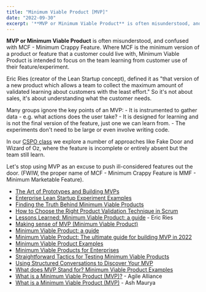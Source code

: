 ```yaml
---
title: "Minimum Viable Product [MVP]"
date: "2022-09-30"
excerpt: '**MVP or Minimum Viable Product** is often misunderstood, and confused with MCF - Minimum'
---
```


**MVP or Minimum Viable Product** is often misunderstood, and confused with MCF - Minimum Crappy Feature. Where MCF is the minimum version of a product or feature that a customer could live with, Minimum Viable Product is intended to focus on the team learning from customer use of their feature/experiment.

Eric Ries (creator of the Lean Startup concept), defined it as "that version of a new product which allows a team to collect the maximum amount of validated learning about customers with the least effort." So it's not about sales, it's about understanding what the customer needs.

Many groups ignore the key points of an MVP: - It is instrumented to gather data - e.g. what actions does the user take? - It is designed for learning and is not the final version of the feature, just one we can learn from. - The experiments don't need to be large or even involve writing code.

In our [CSPO class](https://agilepainrelief.com/certified-scrum-product-owner-cspo-training) we explore a number of approaches like Fake Door and Wizard of Oz, where the feature is incomplete or entirely absent but the team still learn.

Let's stop using MVP as an excuse to push ill-considered features out the door. (FWIW, the proper name of MCF - Minimum Crappy Feature is MMF - Minimum Marketable Feature).

<HighlightBox heading="Resource Links" variant="resourceLinks">

- [The Art of Prototypes and Building MVPs](https://www.infoq.com/presentations/building-prototypes)
- [Enterprise Lean Startup Experiment Examples](https://www.movestheneedle.com/blog/enterprise-lean-startup-experiment-examples/)
- [Finding the Truth Behind Minimum Viable Products](https://www.infoq.com/articles/truth-minimum-viable-products/)
- [How to Choose the Right Product Validation Technique in Scrum](https://www.romanpichler.com/blog/beyond-product-demo-validation-techniques-in-scrum/)
- [Lessons Learned: Minimum Viable Product: a guide](http://www.startuplessonslearned.com/2009/08/minimum-viable-product-guide.html) - Eric Ries
- [Making sense of MVP (Minimum Viable Product)](https://blog.crisp.se/2016/01/25/henrikkniberg/making-sense-of-mvp)
- [Minimum Viable Product: a guide](https://www.startuplessonslearned.com/2009/08/minimum-viable-product-guide.html)
- [Minimum Viable Product: The ultimate guide for building MVP in 2022](https://solguruz.com/blog/minimum-viable-product/)
- [Minimum Viable Product Examples](https://www.normative.com/blog/minimum-viable-product)
- [Minimum Viable Products for Enterprises](https://www.infoq.com/news/2013/01/enterprise-MVP)
- [Straightforward Tactics for Testing Minimum Viable Products](https://envato.com/blog/straightforward-tactics-testing-minimum-viable-products/)
- [Using Structured Conversations to Discover Your MVP](https://www.infoq.com/articles/structured-conversations-mvp)
- [What does MVP Stand for? Minimum Viable Product Examples](https://buildd.co/product/mvp-minimum-viable-product)
- [What is a Minimum Viable Product (MVP)?](https://www.agilealliance.org/glossary/mvp/) - Agile Alliance
- [What is a Minimum Viable Product (MVP)](https://blog.leanstack.com/minimum-viable-product-mvp/) - Ash Maurya
</HighlightBox>
